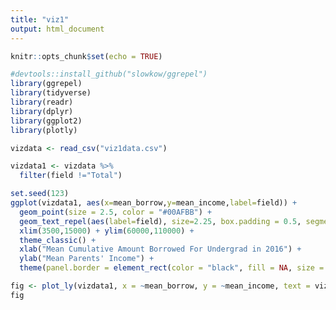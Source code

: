 ```yaml
---
title: "viz1"
output: html_document
---
```


```r
knitr::opts_chunk$set(echo = TRUE)
```

```r
#devtools::install_github("slowkow/ggrepel")
library(ggrepel)
library(tidyverse)
library(readr)
library(dplyr)
library(ggplot2)
library(plotly)
```

```r
vizdata <- read_csv("viz1data.csv")
```

```r
vizdata1 <- vizdata %>%
  filter(field !="Total")
```


```r
set.seed(123)
ggplot(vizdata1, aes(x=mean_borrow,y=mean_income,label=field)) +
  geom_point(size = 2.5, color = "#00AFBB") +
  geom_text_repel(aes(label=field), size=2.25, box.padding = 0.5, segment.size = 0.25) +
  xlim(3500,15000) + ylim(60000,110000) +
  theme_classic() +
  xlab("Mean Cumulative Amount Borrowed For Undergrad in 2016") +
  ylab("Mean Parents' Income") +
  theme(panel.border = element_rect(color = "black", fill = NA, size = 1))
```

```r
fig <- plot_ly(vizdata1, x = ~mean_borrow, y = ~mean_income, text = vizdata1$field, type = 'scatter', mode = 'markers', name = 'Tips')
fig
```

